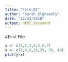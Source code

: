 ```yaml
---
title: "File_01"
author: "Sarah Elghazoly"
date: "12/31/2018"
output: html_document
---
```


#First File

```r
x <- c(1,2,3,4,5,6,7)
y <- c(1,4,9,16,25, 36, 49)
plot(y~x)
```

